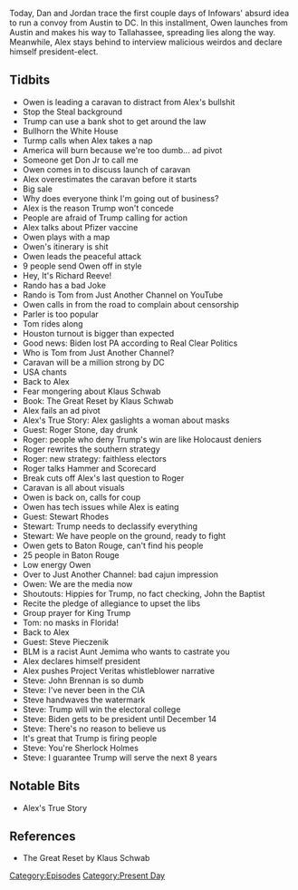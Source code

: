 {{Episode
    | title             = Dan's Cara-Vanity Project Part 1
    | caption           = [https://knowledgefight.libsyn.com/502-dans-cara-vanity-project-part-1-0 Listen to this episode on Libsyn]
    | episodeNumber     = 502
    | length            = 02:03:42
    | airDate           = November 13, 2020
    | coverageStartDate = November 9, 2020
    | coverageEndDate   = November 11, 2020
    | episodeType       = [[:Category:Present Day|Present Day]]
    | appearance        = [[Owen Shroyer]], [[Tom]], [[Klaus Schwab]], [[Roger Stone]], [[Stewart Rhodes]], [[Steve Pieczenik]], [[John Brennan]]
    | oocDrop           = I am the president!
    | previousEpisode   = [[501: November 7-8, 2020]]
    | nextEpisode       = [[503: Dan's Cara-Vanity Project Part 2]]
}}

{{Stub}}

Today, Dan and Jordan trace the first couple days of Infowars' absurd idea to run a convoy from Austin to DC. In this installment, Owen launches from Austin and makes his way to Tallahassee, spreading lies along the way. Meanwhile, Alex stays behind to interview malicious weirdos and declare himself president-elect.

==Tidbits==

*Owen is leading a caravan to distract from Alex's bullshit
*Stop the Steal background
*Trump can use a bank shot to get around the law
*Bullhorn the White House
*Turmp calls when Alex takes a nap
*America will burn because we're too dumb... ad pivot
*Someone get Don Jr to call me
*Owen comes in to discuss launch of caravan
*Alex overestimates the caravan before it starts
*Big sale
*Why does everyone think I'm going out of business?
*Alex is the reason Trump won't concede
*People are afraid of Trump calling for action
*Alex talks about Pfizer vaccine
*Owen plays with a map
*Owen's itinerary is shit
*Owen leads the peaceful attack
*9 people send Owen off in style
*Hey, It's Richard Reeve!
*Rando has a bad Joke
*Rando is Tom from Just Another Channel on YouTube
*Owen calls in from the road to complain about censorship
*Parler is too popular
*Tom rides along
*Houston turnout is bigger than expected
*Good news: Biden lost PA according to Real Clear Politics
*Who is Tom from Just Another Channel?
*Caravan will be a million strong by DC
*USA chants
*Back to Alex
*Fear mongering about Klaus Schwab
*Book: The Great Reset by Klaus Schwab
*Alex fails an ad pivot
*Alex's True Story: Alex gaslights a woman about masks
*Guest: Roger Stone, day drunk
*Roger: people who deny Trump's win are like Holocaust deniers
*Roger rewrites the southern strategy
*Roger: new strategy: faithless electors
*Roger talks Hammer and Scorecard
*Break cuts off Alex's last question to Roger
*Caravan is all about visuals
*Owen is back on, calls for coup
*Owen has tech issues while Alex is eating
*Guest: Stewart Rhodes
*Stewart: Trump needs to declassify everything
*Stewart: We have people on the ground, ready to fight
*Owen gets to Baton Rouge, can't find his people
*25 people in Baton Rouge
*Low energy Owen
*Over to Just Another Channel: bad cajun impression
*Owen: We are the media now
*Shoutouts: Hippies for Trump, no fact checking, John the Baptist
*Recite the pledge of allegiance to upset the libs
*Group prayer for King Trump
*Tom: no masks in Florida!
*Back to Alex
*Guest: Steve Pieczenik
*BLM is a racist Aunt Jemima who wants to castrate you
*Alex declares himself president
*Alex pushes Project Veritas whistleblower narrative
*Steve: John Brennan is so dumb
*Steve: I've never been in the CIA
*Steve handwaves the watermark
*Steve: Trump will win the electoral college
*Steve: Biden gets to be president until December 14
*Steve: There's no reason to believe us
*It's great that Trump is firing people
*Steve: You're Sherlock Holmes
*Steve: I guarantee Trump will serve the next 8 years

==Notable Bits==

*Alex's True Story

==References==

*The Great Reset by Klaus Schwab

[[Category:Episodes]]
[[Category:Present Day]]